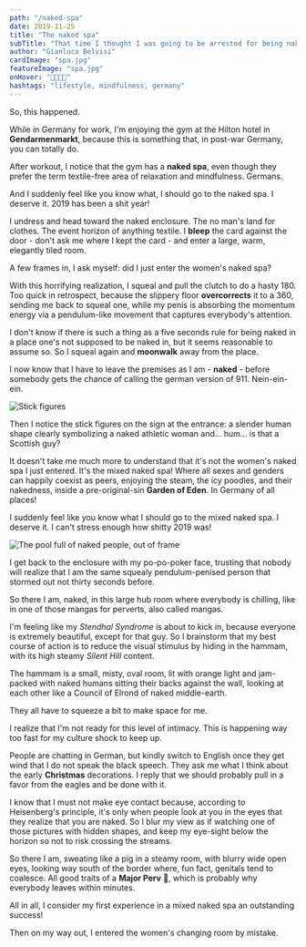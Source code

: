 ```yaml
---
path: "/naked-spa"
date: 2019-11-25
title: "The naked spa"
subTitle: "That time I thought I was going to be arrested for being naked in Germany"
author: "Gianluca Belvisi"
cardImage: "spa.jpg"
featureImage: "spa.jpg"
onHover: "🧖🏼🍆🙈"
hashtags: "lifestyle, mindfulness, germany"
---
```

So, this happened.

While in Germany for work, I'm enjoying the gym at the Hilton hotel in **Gendarmenmarkt**, because this is something that, in post-war Germany, you can totally do.

After workout, I notice that the gym has a **naked spa**, even though they prefer the term textile-free area of relaxation and mindfulness. Germans.

And I suddenly feel like you know what, I should go to the naked spa. I deserve it. 2019 has been a shit year!

I undress and head toward the naked enclosure. The no man's land for clothes. The event horizon of anything textile. I **bleep** the card against the door - don't ask me where I kept the card - and enter a large, warm, elegantly tiled room.

A few frames in, I ask myself: did I just enter the women's naked spa?

With this horrifying realization, I squeal and pull the clutch to do a hasty 180. Too quick in retrospect, because the slippery floor **overcorrects** it to a 360, sending me back to squeal one, while my penis is absorbing the momentum energy via a pendulum-like movement that captures everybody's attention.

I don't know if there is such a thing as a five seconds rule for being naked in a place one's not supposed to be naked in, but it seems reasonable to assume so. So I squeal again and **moonwalk** away from the place.

I now know that I have to leave the premises as I am - **naked** - before somebody gets the chance of calling the german version of 911. Nein-ein-ein.

![Stick figures](stickfigures.jpg)

Then I notice the stick figures on the sign at the entrance: a slender human shape clearly symbolizing a naked athletic woman and... hum... is that a Scottish guy?

It doesn't take me much more to understand that it's not the women's naked spa I just entered. It's the mixed naked spa! Where all sexes and genders can happily coexist as peers, enjoying the steam, the icy poodles, and their nakedness, inside a pre-original-sin **Garden of Eden**. In Germany of all places!

I suddenly feel like you know what I should go to the mixed naked spa. I deserve it. I can't stress enough how shitty 2019 was!

![The pool full of naked people, out of frame](pool.jpg)

I get back to the enclosure with my po-po-poker face, trusting that nobody will realize that I am the same squealy pendulum-penised person that stormed out not thirty seconds before.

So there I am, naked, in this large hub room where everybody is chilling, like in one of those mangas for perverts, also called mangas.

I'm feeling like my *Stendhal Syndrome* is about to kick in, because everyone is extremely beautiful, except for that guy. So I brainstorm that my best course of action is to reduce the visual stimulus by hiding in the hammam, with its high steamy *Silent Hill* content.

The hammam is a small, misty, oval room, lit with orange light and jam-packed with naked humans sitting their backs against the wall, looking at each other like a Council of Elrond of naked middle-earth.

They all have to squeeze a bit to make space for me.

I realize that I'm not ready for this level of intimacy. This is happening way too fast for my culture shock to keep up.

People are chatting in German, but kindly switch to English once they get wind that I do not speak the black speech. They ask me what I think about the early **Christmas** decorations. I reply that we should probably pull in a favor from the eagles and be done with it.

I know that I must not make eye contact because, according to Heisenberg's principle, it's only when people look at you in the eyes that they realize that you are naked. So I blur my view as if watching one of those pictures with hidden shapes, and keep my eye-sight below the horizon so not to risk crossing the streams.

So there I am, sweating like a pig in a steamy room, with blurry wide open eyes, looking way south of the border where, fun fact, genitals tend to coalesce. All good traits of a **Major Perv** 🫡, which is probably why everybody leaves within minutes.

All in all, I consider my first experience in a mixed naked spa an outstanding success!

Then on my way out, I entered the women's changing room by mistake.